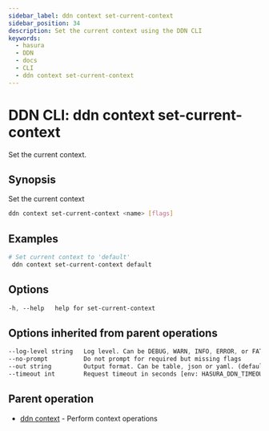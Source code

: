 ```yaml
---
sidebar_label: ddn context set-current-context
sidebar_position: 34
description: Set the current context using the DDN CLI
keywords:
  - hasura
  - DDN
  - docs
  - CLI
  - ddn context set-current-context
---
```


# DDN CLI: ddn context set-current-context

Set the current context.

## Synopsis

Set the current context

```bash
ddn context set-current-context <name> [flags]
```

## Examples

```bash
# Set current context to 'default'
 ddn context set-current-context default
```

## Options

```sass
-h, --help   help for set-current-context
```

## Options inherited from parent operations

```sass
--log-level string   Log level. Can be DEBUG, WARN, INFO, ERROR, or FATAL. (default "INFO")
--no-prompt          Do not prompt for required but missing flags
--out string         Output format. Can be table, json or yaml. (default "table")
--timeout int        Request timeout in seconds [env: HASURA_DDN_TIMEOUT] (default 100)
```

## Parent operation

- [ddn context](/cli/commands/ddn_context) - Perform context operations
